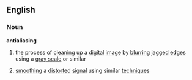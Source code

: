 ==English==
===Noun===
'''antialiasing'''
#{{computing}} the process of [[cleaning]] up a [[digital]] [[image]] by [[blur]]ring [[jagged]] [[edge]]s using a [[gray scale]] or similar
#{{computing}} [[smooth]]ing a [[distorted]] [[signal]] using similar [[technique]]s